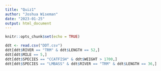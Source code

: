 ```yaml
---
title: "Quiz1"
author: "Joshua Wiseman"
date: "2023-01-25"
output: html_document
---
```


```r
knitr::opts_chunk$set(echo = TRUE)
```

```r
ddt <- read.csv("DDT.csv")
ddt[ddt$RIVER == "TRM" & ddt$LENGTH == 52,]
ddt[ddt$MILE == 5,]
ddt[ddt$SPECIES == "CCATFISH" & ddt$WEIGHT > 1700,]
ddt[ddt$SPECIES == "LMBASS" & ddt$RIVER == "TRM" & ddt$LENGTH == 36,]
```


